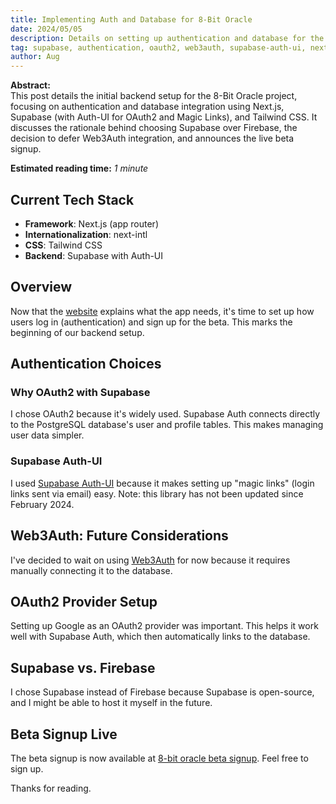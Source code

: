 ```yaml
---
title: Implementing Auth and Database for 8-Bit Oracle
date: 2024/05/05
description: Details on setting up authentication and database for the 8-Bit Oracle project using Next.js, Supabase (with Auth-UI for OAuth2), and Tailwind CSS. Discusses choices like Supabase over Firebase and future consideration of Web3Auth.
tag: supabase, authentication, oauth2, web3auth, supabase-auth-ui, nextjs, postgresql, tailwindcss, backend-development, project-update, beta-signup
author: Aug
---
```



**Abstract:**  
This post details the initial backend setup for the 8-Bit Oracle project, focusing on authentication and database integration using Next.js, Supabase (with Auth-UI for OAuth2 and Magic Links), and Tailwind CSS. It discusses the rationale behind choosing Supabase over Firebase, the decision to defer Web3Auth integration, and announces the live beta signup.

**Estimated reading time:** _1 minute_

## Current Tech Stack

- **Framework**: Next.js (app router)
- **Internationalization**: next-intl
- **CSS**: Tailwind CSS
- **Backend**: Supabase with Auth-UI

## Overview

Now that the [website](https://8bitoracle.ai) explains what the app needs, it's time to set up how users log in (authentication) and sign up for the beta. This marks the beginning of our backend setup.

## Authentication Choices

### Why OAuth2 with Supabase

I chose OAuth2 because it's widely used. Supabase Auth connects directly to the PostgreSQL database's user and profile tables. This makes managing user data simpler.

### Supabase Auth-UI

I used [Supabase Auth-UI](https://github.com/supabase-community/auth-ui) because it makes setting up "magic links" (login links sent via email) easy. Note: this library has not been updated since February 2024.

## Web3Auth: Future Considerations

I've decided to wait on using [Web3Auth](https://web3auth.io) for now because it requires manually connecting it to the database.

## OAuth2 Provider Setup

Setting up Google as an OAuth2 provider was important. This helps it work well with Supabase Auth, which then automatically links to the database.

## Supabase vs. Firebase

I chose Supabase instead of Firebase because Supabase is open-source, and I might be able to host it myself in the future.

## Beta Signup Live

The beta signup is now available at [8-bit oracle beta signup](https://8bitoracle.ai/en/beta). Feel free to sign up.

Thanks for reading.
